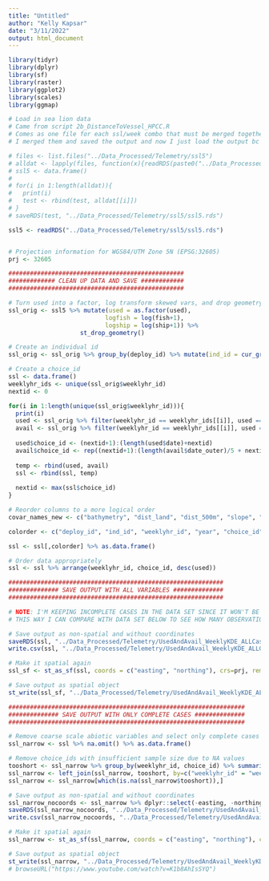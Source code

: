 ```yaml
---
title: "Untitled"
author: "Kelly Kapsar"
date: "3/11/2022"
output: html_document
---
```


```r
library(tidyr)
library(dplyr)
library(sf)
library(raster)
library(ggplot2)
library(scales)
library(ggmap)

```


```r
# Load in sea lion data 
# Came from script 2b_DistanceToVessel_HPCC.R
# Comes as one file for each ssl/week combo that must be merged together
# I merged them and saved the output and now I just load the output bc it takes a while to merge

# files <- list.files("../Data_Processed/Telemetry/ssl5")
# alldat <- lapply(files, function(x){readRDS(paste0("../Data_Processed/Telemetry/ssl5/", x))})
# ssl5 <- data.frame()
# 
# for(i in 1:length(alldat)){
#   print(i)
#   test <- rbind(test, alldat[[i]])
# }
# saveRDS(test, "../Data_Processed/Telemetry/ssl5/ssl5.rds")

ssl5 <- readRDS("../Data_Processed/Telemetry/ssl5/ssl5.rds")


# Projection information for WGS84/UTM Zone 5N (EPSG:32605)
prj <- 32605

```

```r

#################################################
############# CLEAN UP DATA AND SAVE ############ 
#################################################

# Turn used into a factor, log transform skewed vars, and drop geometry
ssl_orig <- ssl5 %>% mutate(used = as.factor(used), 
                           logfish = log(fish+1), 
                           logship = log(ship+1)) %>% 
                    st_drop_geometry()

# Create an individual id
ssl_orig <- ssl_orig %>% group_by(deploy_id) %>% mutate(ind_id = cur_group_id())

# Create a choice_id
ssl <- data.frame()
weeklyhr_ids <- unique(ssl_orig$weeklyhr_id)
nextid <- 0

for(i in 1:length(unique(ssl_orig$weeklyhr_id))){
  print(i)
  used <- ssl_orig %>% filter(weeklyhr_id == weeklyhr_ids[[i]], used == 1)
  avail <- ssl_orig %>% filter(weeklyhr_id == weeklyhr_ids[[i]], used == 0)
  
  used$choice_id <- (nextid+1):(length(used$date)+nextid)
  avail$choice_id <- rep((nextid+1):(length(avail$date_outer)/5 + nextid), each=5)
  
  temp <- rbind(used, avail)
  ssl <- rbind(ssl, temp)
  
  nextid <- max(ssl$choice_id)
}

# Reorder columns to a more logical order 
covar_names_new <- c("bathymetry", "dist_land", "dist_500m", "slope", "sst", "eke", "ssh", "wind", "logship", "logfish", "prox_fish_km", "prox_ship_km", "prox_fish_km_new", "prox_ship_km_new")

colorder <- c("deploy_id", "ind_id", "weeklyhr_id", "year", "choice_id", "used", "northing", "easting", all_of(covar_names_new))

ssl <- ssl[,colorder] %>% as.data.frame()

# Order data appropriately 
ssl <- ssl %>% arrange(weeklyhr_id, choice_id, desc(used))


```

```r


############################################################
############## SAVE OUTPUT WITH ALL VARIABLES ############## 
############################################################

# NOTE: I'M KEEPING INCOMPLETE CASES IN THE DATA SET SINCE IT WON'T BE USED FOR ANALYSIS
# THIS WAY I CAN COMPARE WITH DATA SET BELOW TO SEE HOW MANY OBSERVATIONS WERE REMOVED 

# Save output as non-spatial and without coordinates
saveRDS(ssl, "../Data_Processed/Telemetry/UsedAndAvail_WeeklyKDE_ALLCases_20220706.rds")
write.csv(ssl, "../Data_Processed/Telemetry/UsedAndAvail_WeeklyKDE_ALLCases_20220615.csv")

# Make it spatial again
ssl_sf <- st_as_sf(ssl, coords = c("easting", "northing"), crs=prj, remove=FALSE)

# Save output as spatial object
st_write(ssl_sf, "../Data_Processed/Telemetry/UsedAndAvail_WeeklyKDE_ALLCases_20220706.shp")

################################################################## 
############## SAVE OUTPUT WITH ONLY COMPLETE CASES ############## 
##################################################################

# Remove coarse scale abiotic variables and select only complete cases 
ssl_narrow <- ssl %>% na.omit() %>% as.data.frame()

# Remove choice_ids with insufficient sample size due to NA values 
tooshort <- ssl_narrow %>% group_by(weeklyhr_id, choice_id) %>% summarize(n=n()) %>% filter(n < 6) %>% mutate(tooshort=1)
ssl_narrow <- left_join(ssl_narrow, tooshort, by=c("weeklyhr_id" = "weeklyhr_id", "choice_id" = "choice_id"))
ssl_narrow <- ssl_narrow[which(is.na(ssl_narrow$tooshort)),]

# Save output as non-spatial and without coordinates
ssl_narrow_nocoords <- ssl_narrow %>% dplyr::select(-easting, -northing, -n, -tooshort) %>%  as.data.frame()
saveRDS(ssl_narrow_nocoords, "../Data_Processed/Telemetry/UsedAndAvail_WeeklyKDE_20220615.rds")
write.csv(ssl_narrow_nocoords, "../Data_Processed/Telemetry/UsedAndAvail_WeeklyKDE_20220615.csv")

# Make it spatial again
ssl_narrow <- st_as_sf(ssl_narrow, coords = c("easting", "northing"), crs=prj, remove=FALSE)

# Save output as spatial object
st_write(ssl_narrow, "../Data_Processed/Telemetry/UsedAndAvail_WeeklyKDE_20220615.shp")
# browseURL("https://www.youtube.com/watch?v=K1b8AhIsSYQ")

```